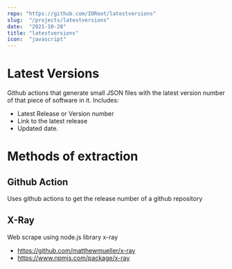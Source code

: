```yaml
---
repo: "https://github.com/IORoot/latestversions"
slug:  "/projects/latestversions"
date:  "2021-10-28"
title: "latestversions"
icon:  "javascript"
---
```


# Latest Versions

Github actions that generate small JSON files with the latest version number of that piece of software in it.
Includes:

- Latest Release or Version number
- Link to the latest release
- Updated date.


# Methods of extraction

## Github Action 
Uses github actions to get the release number of a github repository

## X-Ray 
Web scrape using node.js library x-ray
- https://github.com/matthewmueller/x-ray
- https://www.npmjs.com/package/x-ray
